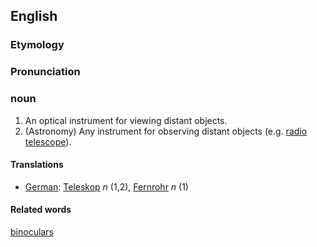==English==
===Etymology===
===Pronunciation===
===noun===
# An optical instrument for viewing distant objects.
# (Astronomy) Any instrument for observing distant objects (e.g. [[radio telescope]]).

====Translations====
*[[German]]: [[Teleskop]] ''n'' (1,2), [[Fernrohr]] ''n'' (1)

====Related words====
[[binoculars]]